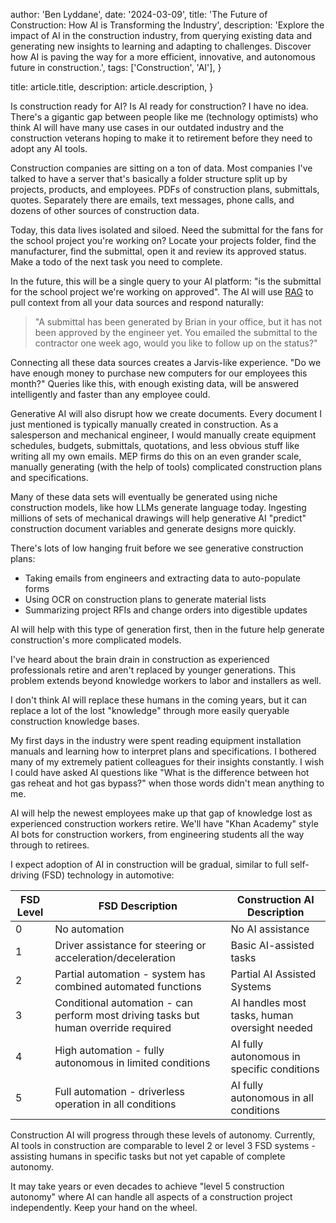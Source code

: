 
  author: 'Ben Lyddane',
  date: '2024-03-09',
  title: 'The Future of Construction: How AI is Transforming the Industry',
  description:
    'Explore the impact of AI in the construction industry, from querying existing data and generating new insights to learning and adapting to challenges. Discover how AI is paving the way for a more efficient, innovative, and autonomous future in construction.',
  tags: ['Construction', 'AI'],
}

  title: article.title,
  description: article.description,
}


Is construction ready for AI? Is AI ready for construction? I have no idea. There's a gigantic gap between people like me (technology optimists) who think AI will have many use cases in our outdated industry and the construction veterans hoping to make it to retirement before they need to adopt any AI tools.

Construction companies are sitting on a ton of data. Most companies I've talked to have a server that's basically a folder structure split up by projects, products, and employees. PDFs of construction plans, submittals, quotes. Separately there are emails, text messages, phone calls, and dozens of other sources of construction data.

Today, this data lives isolated and siloed. Need the submittal for the fans for the school project you're working on? Locate your projects folder, find the manufacturer, find the submittal, open it and review its approved status. Make a todo of the next task you need to complete.

In the future, this will be a single query to your AI platform: "is the submittal for the school project we're working on approved". The AI will use [RAG](https://en.wikipedia.org/wiki/Retrieval-augmented_generation) to pull context from all your data sources and respond naturally:

> "A submittal has been generated by Brian in your office, but it has not been approved by the engineer yet. You emailed the submittal to the contractor one week ago, would you like to follow up on the status?"

Connecting all these data sources creates a Jarvis-like experience. "Do we have enough money to purchase new computers for our employees this month?" Queries like this, with enough existing data, will be answered intelligently and faster than any employee could.

Generative AI will also disrupt how we create documents. Every document I just mentioned is typically manually created in construction. As a salesperson and mechanical engineer, I would manually create equipment schedules, budgets, submittals, quotations, and less obvious stuff like writing all my own emails. MEP firms do this on an even grander scale, manually generating (with the help of tools) complicated construction plans and specifications.

Many of these data sets will eventually be generated using niche construction models, like how LLMs generate language today. Ingesting millions of sets of mechanical drawings will help generative AI "predict" construction document variables and generate designs more quickly.

There's lots of low hanging fruit before we see generative construction plans:
- Taking emails from engineers and extracting data to auto-populate forms
- Using OCR on construction plans to generate material lists  
- Summarizing project RFIs and change orders into digestible updates

AI will help with this type of generation first, then in the future help generate construction's more complicated models.

I've heard about the brain drain in construction as experienced professionals retire and aren't replaced by younger generations. This problem extends beyond knowledge workers to labor and installers as well.

I don't think AI will replace these humans in the coming years, but it can replace a lot of the lost "knowledge" through more easily queryable construction knowledge bases.

My first days in the industry were spent reading equipment installation manuals and learning how to interpret plans and specifications. I bothered many of my extremely patient colleagues for their insights constantly. I wish I could have asked AI questions like "What is the difference between hot gas reheat and hot gas bypass?" when those words didn't mean anything to me.

AI will help the newest employees make up that gap of knowledge lost as experienced construction workers retire. We'll have "Khan Academy" style AI bots for construction workers, from engineering students all the way through to retirees.

I expect adoption of AI in construction will be gradual, similar to full self-driving (FSD) technology in automotive:

| FSD Level | FSD Description                                                                     | Construction AI Description                   |
| --------- | ----------------------------------------------------------------------------------- | --------------------------------------------- |
| 0         | No automation                                                                       | No AI assistance                              |
| 1         | Driver assistance for steering or acceleration/deceleration                         | Basic AI-assisted tasks                       |
| 2         | Partial automation - system has combined automated functions                        | Partial AI Assisted Systems        |
| 3         | Conditional automation - can perform most driving tasks but human override required | AI handles most tasks, human oversight needed |
| 4         | High automation - fully autonomous in limited conditions                            | AI fully autonomous in specific conditions    |
| 5         | Full automation - driverless operation in all conditions                            | AI fully autonomous in all conditions         |

Construction AI will progress through these levels of autonomy. Currently, AI tools in construction are comparable to level 2 or level 3 FSD systems - assisting humans in specific tasks but not yet capable of complete autonomy.

It may take years or even decades to achieve "level 5 construction autonomy" where AI can handle all aspects of a construction project independently. Keep your hand on the wheel.
